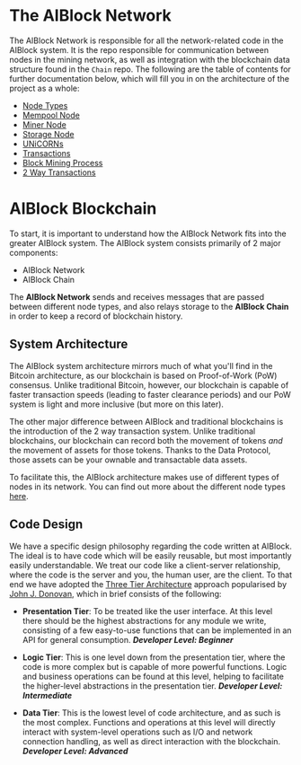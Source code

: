 # The AIBlock Network

The AIBlock Network is responsible for all the network-related code in the AIBlock system. It is the repo responsible for communication between nodes in the mining network, as well as integration with the blockchain data structure found in the `Chain` repo. The following are the table of contents for further documentation below, which will fill you in on the architecture of the project as a whole:

- [Node Types](network-wiki/node-types)
- [Mempool Node](network-wiki/mempool-node)
- [Miner Node](network-wiki/miner-node)
- [Storage Node](network-wiki/storage-node)
- [UNiCORNs](network-wiki/unicorns)
- [Transactions](network-wiki/transactions)
- [Block Mining Process](network-wiki/block-mining)
- [2 Way Transactions](network-wiki/two-way-transaction)

# AIBlock Blockchain
To start, it is important to understand how the AIBlock Network fits into the greater AIBlock system. The AIBlock system consists primarily of 2 major components:

- AIBlock Network
- AIBlock Chain

The **AIBlock Network** sends and receives messages that are passed between different node types, and also relays storage to the **AIBlock Chain** in order to keep a record of blockchain history.

## System Architecture
The AIBlock system architecture mirrors much of what you'll find in the Bitcoin architecture, as our blockchain is based on Proof-of-Work (PoW) consensus. Unlike traditional Bitcoin, however, our blockchain is capable of faster transaction speeds (leading to faster clearance periods) and our PoW system is light and more inclusive (but more on this later).

The other major difference between AIBlock and traditional blockchains is the introduction of the 2 way transaction system. Unlike traditional blockchains, our blockchain can record both the movement of tokens *and* the movement of assets for those tokens. Thanks to the Data Protocol, those assets can be your ownable and transactable data assets.

To facilitate this, the AIBlock architecture makes use of different types of nodes in its network. You can find out more about the different node types [here](network-wiki/node-types).

## Code Design
We have a specific design philosophy regarding the code written at AIBlock. The ideal is to have code which will be easily reusable, but most importantly easily understandable. We treat our code like a client-server relationship, where the code is the server and you, the human user, are the client. To that end we have adopted the [Three Tier Architecture](https://en.wikipedia.org/wiki/Multitier_architecture#Three-tier_architecture) approach popularised by [John J. Donovan](https://en.wikipedia.org/wiki/John_J._Donovan), which in brief consists of the following:

- **Presentation Tier**: To be treated like the user interface. At this level there should be the highest abstractions for any module we write, consisting of a few easy-to-use functions that can be implemented in an API for general consumption.
***Developer Level: Beginner***

- **Logic Tier**: This is one level down from the presentation tier, where the code is more complex but is capable of more powerful functions. Logic and business operations can be found at this level, helping to facilitate the higher-level abstractions in the presentation tier. ***Developer Level: Intermediate***

- **Data Tier**: This is the lowest level of code architecture, and as such is the most complex. Functions and operations at this level will directly interact with system-level operations such as I/O and network connection handling, as well as direct interaction with the blockchain. ***Developer Level: Advanced***
